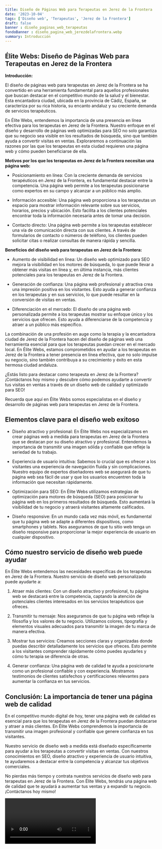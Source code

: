 ```yaml
---
title: Diseño de Páginas Web para Terapeutas en Jerez de la Frontera
date: '2023-10-04'
tags: ['Diseño web', 'Terapeutas', 'Jerez de la Frontera']
draft: false
banner : diseño_paginas_web_terapeutas
fondoBanner : diseño_pagina_web_jerezdelafrontera.webp
summary: Introducción
---
```


## Élite Webs: Diseño de Páginas Web para Terapeutas en Jerez de la Frontera

**Introducción:**

El diseño de páginas web para terapeutas en Jerez de la Frontera se ha convertido en una herramienta fundamental para aquellos profesionales que buscan destacar en el competitivo mundo de la salud y el bienestar. Esta encantadora ciudad, ubicada en la provincia de Cádiz, España, se caracteriza por su rica historia, su encanto andaluz y su creciente demanda de servicios terapéuticos.

En Élite Webs, entendemos la importancia de una presencia en línea efectiva para los terapeutas en Jerez de la Frontera. Nuestro enfoque en el diseño y desarrollo de páginas web optimizadas para SEO no solo garantiza que su negocio sea visible en los resultados de búsqueda, sino que también ayuda a convertir visitas en ventas. Exploraremos a continuación las razones por las que los terapeutas en esta ciudad requieren una página web y cómo pueden beneficiarse de ella.

**Motivos por los que los terapeutas en Jerez de la Frontera necesitan una página web:**

- Posicionamiento en línea: Con la creciente demanda de servicios terapéuticos en Jerez de la Frontera, es fundamental destacar entre la competencia. Una página web permite a los terapeutas posicionarse como expertos en su campo y alcanzar a un público más amplio.

- Información accesible: Una página web proporciona a los terapeutas un espacio para mostrar información relevante sobre sus servicios, horarios, precios y ubicación. Esto facilita a los clientes potenciales encontrar toda la información necesaria antes de tomar una decisión.

- Contacto directo: Una página web permite a los terapeutas establecer una vía de comunicación directa con sus clientes. A través de formularios de contacto o números de teléfono, los clientes pueden solicitar citas o realizar consultas de manera rápida y sencilla.

**Beneficios del diseño web para terapeutas en Jerez de la Frontera:**

- Aumento de visibilidad en línea: Un diseño web optimizado para SEO mejora la visibilidad en los motores de búsqueda, lo que puede llevar a obtener más visitas en línea y, en última instancia, más clientes potenciales para los terapeutas en Jerez de la Frontera.

- Generación de confianza: Una página web profesional y atractiva crea una impresión positiva en los visitantes. Esto ayuda a generar confianza en los terapeutas y en sus servicios, lo que puede resultar en la conversión de visitas en ventas.

- Diferenciación en el mercado: El diseño de una página web personalizada permite a los terapeutas mostrar su enfoque único y los servicios que ofrecen. Esto ayuda a diferenciarse de la competencia y atraer a un público más específico.

La combinación de una profesión en auge como la terapia y la encantadora ciudad de Jerez de la Frontera hacen del diseño de páginas web una herramienta esencial para que los terapeutas puedan crecer en el mercado local. En Élite Webs, estamos comprometidos en ayudar a los terapeutas en Jerez de la Frontera a tener presencia en línea efectiva, que no solo impulse su negocio, sino también contribuya a su crecimiento y éxito en esta hermosa ciudad andaluza.

¿Estás listo para destacar como terapeuta en Jerez de la Frontera? ¡Contáctanos hoy mismo y descubre cómo podemos ayudarte a convertir tus visitas en ventas a través de un diseño web de calidad y optimizado para SEO!

Recuerda que aquí en Élite Webs somos especialistas en el diseño y desarrollo de páginas web para terapeutas en Jerez de la Frontera.

<GifSeo />

<Cta />

## Elementos clave para el diseño web exitoso

- Diseño atractivo y profesional: En Élite Webs nos especializamos en crear páginas web a medida para terapeutas en Jerez de la Frontera que se destacan por su diseño atractivo y profesional. Entendemos la importancia de transmitir una imagen sólida y confiable que refleje la seriedad de tu trabajo.

- Experiencia de usuario intuitiva: Sabemos lo crucial que es ofrecer a los visitantes una experiencia de navegación fluida y sin complicaciones. Nuestro equipo de expertos diseñadores web se asegurará de que tu página web sea fácil de usar y que los usuarios encuentren toda la información que necesitan rápidamente.

- Optimización para SEO: En Élite Webs utilizamos estrategias de optimización para motores de búsqueda (SEO) para posicionar tu página web en los primeros resultados de búsqueda. Esto aumentará la visibilidad de tu negocio y atraerá visitantes altamente calificados.

- Diseño responsive: En un mundo cada vez más móvil, es fundamental que tu página web se adapte a diferentes dispositivos, como smartphones y tablets. Nos aseguramos de que tu sitio web tenga un diseño responsive para proporcionar la mejor experiencia de usuario en cualquier dispositivo.

## Cómo nuestro servicio de diseño web puede ayudar

En Élite Webs entendemos las necesidades específicas de los terapeutas en Jerez de la Frontera. Nuestro servicio de diseño web personalizado puede ayudarte a:

1. Atraer más clientes: Con un diseño atractivo y profesional, tu página web se destacará entre la competencia, captando la atención de potenciales clientes interesados en los servicios terapéuticos que ofreces.

2. Transmitir tu mensaje: Nos aseguramos de que tu página web refleje la filosofía y los valores de tu negocio. Utilizamos colores, tipografía y elementos visuales adecuados para transmitir la imagen de tu marca de manera efectiva.

3. Mostrar tus servicios: Creamos secciones claras y organizadas donde puedas describir detalladamente los servicios que ofreces. Esto permite a los visitantes comprender rápidamente cómo puedes ayudarles y cómo tu terapia se diferencia de otras.

4. Generar confianza: Una página web de calidad te ayuda a posicionarte como un profesional confiable y con experiencia. Mostramos testimonios de clientes satisfechos y certificaciones relevantes para aumentar la confianza en tus servicios.

## Conclusión: La importancia de tener una página web de calidad

En el competitivo mundo digital de hoy, tener una página web de calidad es esencial para que los terapeutas en Jerez de la Frontera puedan destacarse y atraer a más clientes. En Élite Webs comprendemos la importancia de transmitir una imagen profesional y confiable que genere confianza en tus visitantes.

Nuestro servicio de diseño web a medida está diseñado específicamente para ayudar a los terapeutas a convertir visitas en ventas. Con nuestros conocimientos en SEO, diseño atractivo y experiencia de usuario intuitiva, te ayudaremos a destacar entre la competencia y alcanzar tus objetivos comerciales.

No pierdas más tiempo y contrata nuestros servicios de diseño web para terapeutas en Jerez de la Frontera. Con Élite Webs, tendrás una página web de calidad que te ayudará a aumentar tus ventas y a expandir tu negocio. ¡Contáctanos hoy mismo!

<Video />

<CtaBot job='Terapeutas' city='Jerez de la Frontera'/>

<Gmaps query='Jerez de la Frontera+españa+maps' />